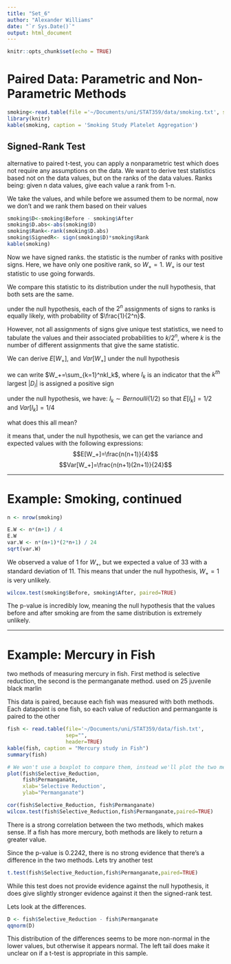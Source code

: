 ```yaml
---
title: "Set_6"
author: "Alexander Williams"
date: "`r Sys.Date()`"
output: html_document
---
```


```r
knitr::opts_chunk$set(echo = TRUE)
```
# Paired Data: Parametric and Non-Parametric Methods

```r
smoking<-read.table(file ='~/Documents/uni/STAT359/data/smoking.txt', sep="",header=TRUE)
library(knitr)
kable(smoking, caption = 'Smoking Study Platelet Aggregation')

```




## Signed-Rank Test

alternative to paired t-test, you can apply a nonparametric test which does not require any assumptions on the data. We want to derive test statistics based not on the data values, but on the ranks of the data values. Ranks being: given n data values, give each value a rank from 1-n.

We take the values, and while before we assumed them to be normal, now we don't and we rank them based on their values

```r
smoking$D<-smoking$Before - smoking$After
smoking$D.abs<-abs(smoking$D)
smoking$Rank<-rank(smoking$D.abs)
smoking$SignedR<- sign(smoking$D)*smoking$Rank
kable(smoking)
```

Now we have signed ranks. the statistic is the number of ranks with positive signs. Here, we have only one positive rank, so $W_+=1$. $W_+$ is our test statistic to use going forwards.

We compare this statistic to its distribution under the null hypothesis, that both sets are the same.

under the null hypothesis, each of the $2^n$ assignments of signs to ranks is equally likely, with probability of $\frac{1}{2^n}$. 

However, not all assignments of signs give unique test statistics, we need to tabulate the values and their associated probabilities to $k/2^n$, where $k$ is the number of different assignments that give the same statistic.

We can derive $E[W_+]$, and $Var[W_+]$ under the null hypothesis

we can write $W_+=\sum_{k=1}^nkI_k$, where $I_k$  is an indicator that the $k^{th}$ largest $|D_i|$ is assigned a  positive sign

under the null hypothesis, we have:
$I_k\sim{}Bernoulli(1/2)$ so that $E[I_k] = 1/2$ and $Var[I_k]=1/4$

what does this all mean?

it means that, under the null hypothesis, we can get the variance and expected values with the following expressions:
$$E[W_+]=\frac{n(n+1)}{4}$$
$$Var[W_+]=\frac{n(n+1)(2n+1)}{24}$$

___

# Example: Smoking, continued

```r
n <- nrow(smoking)

E.W <- n*(n+1) / 4
E.W
var.W <- n*(n+1)*(2*n+1) / 24
sqrt(var.W)
```

We observed a value of 1 for $W_+$, but we expected a value of 33 with a standard deviation of 11. This means that under the null hypothesis, $W_+=1$ is very unlikely.
```r
wilcox.test(smoking$Before, smoking$After, paired=TRUE)
```

The p-value is incredibly low, meaning the null hypothesis that the values before and after smoking are from the same distribution is extremely unlikely.

___

# Example: Mercury in Fish

two methods of measuring mercury in fish. First method is selective reduction, the second is the permanganate method. used on 25 juvenile black marlin

This data is paired, because each fish was measured with both methods. Each datapoint is one fish, so each value of reduction and permangante is paired to the other
```r
fish <- read.table(file='~/Documents/uni/STAT359/data/fish.txt',
                   sep="",
                   header=TRUE)
kable(fish, caption = "Mercury study in Fish")
summary(fish)

# We won't use a boxplot to compare them, instead we'll plot the two methods against each other. This is because the data is paired, and a boxplot doesn't represent that
plot(fish$Selective_Reduction,
     fish$Permanganate,
     xlab='Selective Reduction',
     ylab="Permanganate")

cor(fish$Selective_Reduction, fish$Permanganate)
wilcox.test(fish$Selective_Reduction,fish$Permanganate,paired=TRUE)
```

There is a strong correlation between the two methods, which makes sense. If a fish has more mercury, both methods are likely to return a greater value.

Since the p-value is 0.2242, there is no strong evidence that there's a difference in the two methods. Lets try another test

```r
t.test(fish$Selective_Reduction,fish$Permanganate,paired=TRUE)
```

While this test does not provide evidence against the null hypothesis, it does give slightly stronger evidence against it then the signed-rank test.

Lets look at the differences.
```r
D <- fish$Selective_Reduction - fish$Permanganate
qqnorm(D)
```

This distribution of the differences seems to be more non-normal in the lower values, but otherwise it appears normal. The left tail does make it unclear on if a t-test is appropriate in this sample.




